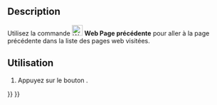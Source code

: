 <languages/>

{{Docnav/fr
|[[Web_OpenWebsite/fr|Ouvrir le site web]]
|[[Web_BrowserNext/fr|Page suivante]]
|[[Web_Workbench/fr|Atelier Web]]
|IconL=Web_OpenWebsite.svg
|IconR=Web_BrowserNext.svg
|IconC=Workbench_Web.svg
}}

{{GuiCommand/fr
|Name=Web BrowserBack
|Name/fr=Web Page précédente
|MenuLocation=
|Workbenches=[[Web_Workbench/fr|Web]], [[Start_Workbench/fr|Start]]
|SeeAlso=
}}

==Description==

Utilisez la commande [[Image:Web_BrowserBack.svg|24px]] '''Web Page précédente''' pour aller à la page précédente dans la liste des pages web visitées.

<span id="Usage"></span>
==Utilisation==

# Appuyez sur le bouton {{Button|[[Image:Web_BrowserBack.svg|16px]] [[Web_BrowserBack/fr|Page précédente]]}}.


{{Docnav/fr
|[[Web_OpenWebsite/fr|Ouvrir le site web]]
|[[Web_BrowserNext/fr|Page suivante]]
|[[Web_Workbench/fr|Atelier Web]]
|IconL=Web_OpenWebsite.svg
|IconR=Web_BrowserNext.svg
|IconC=Workbench_Web.svg
}}

{{Web Tools navi{{#translation:}}}}
{{Userdocnavi{{#translation:}}}}